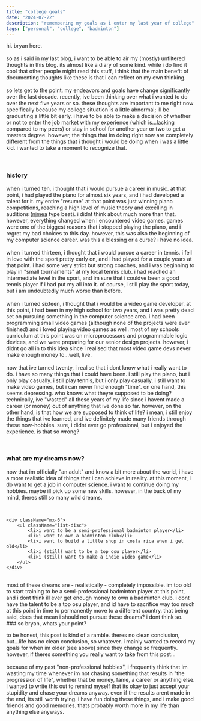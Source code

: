 ```yaml
---
title: "college goals"
date: "2024-07-22"
description: "remembering my goals as i enter my last year of college"
tags: ["personal", "college", "badminton"]
---
```


hi. bryan here. \
\
so as i said in my last blog, i want to be able to air my (mostly) unfiltered
thoughts in this blog. its almost like a diary of some kind. while i do find it
cool that other people might read this stuff, i think that the main benefit of
documenting thoughts like these is that i can reflect on my own thinking. \
\
so lets get to the point. my endeavors and goals have change significantly over
the last decade. recently, ive been thinking over what i wanted to do over the
next five years or so. these thoughts are important to me right now specifically
because my college situation is a little abnormal; ill be graduating a little
bit early. i have to be able to make a decision of whether or not to enter the
job market with my experience (which is...lacking compared to my peers) or stay
in school for another year or two to get a masters degree. however, the things
that im doing right now are completely different from the things that i thought
i would be doing when i was a little kid. i wanted to take a moment to recognize
that.

<br />

### history

when i turned ten, i thought that i would pursue a career in music. at that
point, i had played the piano for almost six years, and i had developed a talent
for it. my entire "resume" at that point was just winning piano competitions,
reaching a high level of music theory and excelling in auditions
(<a href="https://www.njmea.com" target="_blank">njmea</a> type beat). i didnt
think about much more than that. however, everything changed when i encountered
video games. games were one of the biggest reasons that i stopped playing the
piano, and i regret my bad choices to this day. however, this was also the
beginning of my computer science career. was this a blessing or a curse? i have
no idea. \
\
when i turned thirteen, i thought that i would pursue a career in tennis. i fell
in love with the sport pretty early on, and i had played for a couple years at
that point. i had some very strict but strong coaches, and i was beginning to
play in "small tournaments" at my local tennis club. i had reached an
intermediate level in the sport, and im sure that i couldve been a good tennis
player if i had put my all into it. of course, i still play the sport today, but
i am undoubtedly much worse than before. \
\
when i turned sixteen, i thought that i would be a video game developer. at this
point, i had been in my high school for two years, and i was pretty dead set on
pursuing something in the computer science area. i had been programming small
video games (although none of the projects were ever finished) and i loved
playing video games as well. most of my schools curriculum at this point was on
microprocessors and programmable logic devices, and we were preparing for our
senior design projects. however, i didnt go all in to this idea since i realised
that most video game devs never make enough money to...well, live. \
\
now that ive turned twenty, i realise that i dont know what i really want to do.
i have so many things that i could have been. i still play the piano, but i only
play casually. i still play tennis, but i only play casually. i still want to
make video games, but i can never find enough "time". on one hand, this seems
depressing. who knows what theyre supposed to be doing? technically, ive
"wasted" all these years of my life since i havent made a career (or money) out
of anything that ive done so far. however, on the other hand, is that how we are
supposed to think of life? i mean, i still enjoy the things that ive learned,
and ive definitely made many friends through these now-hobbies. sure, i didnt
ever go professional, but i enjoyed the experience. is that so wrong?

<br />

### what are my dreams now?

now that im officially "an adult" and know a bit more about the world, i have a
more realistic idea of things that i can achieve in reality. at this moment, i
do want to get a job in computer science. i want to continue doing my hobbies.
maybe ill pick up some new skills. however, in the back of my mind, theres still
so many wild dreams.

<br />

    <div className="mx-6">
        <ul className="list-disc">
            <li>i want to be a semi-professional badminton player</li>
            <li>i want to own a badminton club</li>
            <li>i want to build a little shop in costa rica when i get old</li>
            <li>i (still) want to be a top osu player</li>
            <li>i (still) want to make a indie video game</li>
        </ul>
    </div>

<br />
most of these dreams are - realistically - completely impossible. im too old to
start training to be a semi-professional badminton player at this point, and i
dont think ill ever get enough money to own a badminton club. i dont have the
talent to be a top osu player, and id have to sacrifice way too much at this
point in time to permanently move to a different country. that being said, does
that mean i should not pursue these dreams? i dont think so.
<br />
### so bryan, whats your point?

to be honest, this post is kind of a ramble. theres no clean conclusion,
but...life has no clean conclusion, so whatever. i mainly wanted to record my
goals for when im older (see above) since they change so frequently. however, if
theres something you really want to take from this post... \
\
because of my past "non-professional hobbies", i frequently think that im
wasting my time whenever im not chasing something that results in "the
progression of life", whether that be money, fame, a career or anything else. i
wanted to write this out to remind myself that its okay to just accept your
stupidity and chase your dreams anyway. even if the results arent made in the
end, its still worth trying. i have fun doing these things, and i make good
friends and good memories. thats probably worth more in my life than anything
else anyways.

